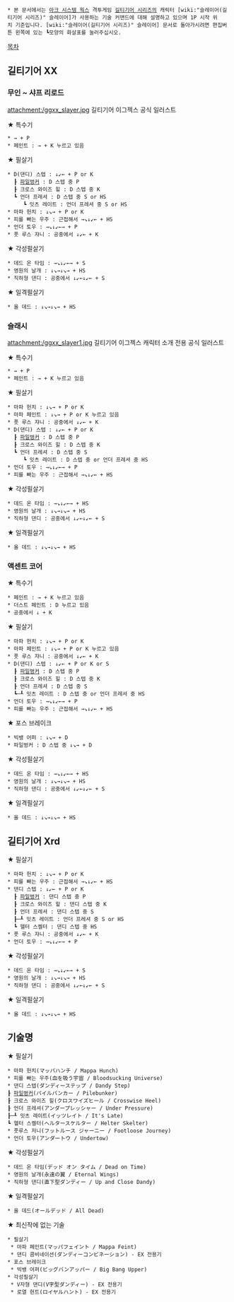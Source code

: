  * 본 문서에서는 [[아크 시스템 웍스]] 격투게임 [[길티기어 시리즈]]의 캐릭터 [wiki:"슬레이어(길티기어 시리즈)" 슬레이어]가 사용하는 기술 커맨드에 대해 설명하고 있으며 1P 시작 위치 기준입니다. [wiki:"슬레이어(길티기어 시리즈)" 슬레이어] 문서로 돌아가시려면 편집버튼 왼쪽에 있는 ┗모양의 화살표를 눌러주십시오.

[[목차]]

== 길티기어 XX ==
=== 무인 ~ 샤프 리로드 ===
attachment:/ggxx_slayer.jpg
길티기어 이그젝스 공식 일러스트

★ 특수기
 * → + P
 * 페인트 : → + K 누르고 있음

★ 필살기
 * D(댄디) 스텝 : ↓↙← + P or K
   ┠ [[파일벙커]] : D 스텝 중 P
   ┠ 크로스 와이즈 힐 : D 스텝 중 K
   ┗ 언더 프레셔 : D 스텝 중 S or HS
      ┗ 잇츠 레이트 : 언더 프레셔 중 S or HS
 * 마파 헌치 : ↓↘→ + P or K
 * 피를 빠는 우주 : 근접해서 →↘↓↙← + HS
 * 언더 토우 : →↘↓↙←→ + P
 * 풋 루스 쟈니 : 공중에서 ↓↙← + K

★ 각성필살기
 * 데드 온 타임 : →↘↓↙←→ + S
 * 영원의 날개 : ↓↘→↓↘→ + HS
 * 직하형 댄디 : 공중에서 ↓↙←↓↙← + S

★ 일격필살기
 * 올 데드 : ↓↘→↓↘→ + HS

=== 슬래시 ===
attachment:/ggxx_slayer1.jpg
길티기어 이그젝스 캐릭터 소개 전용 공식 일러스트

★ 특수기
 * → + P
 * 페인트 : → + K 누르고 있음

★ 필살기
 * 마파 헌치 : ↓↘→ + P or K
 * 마파 페인트 : ↓↘→ + P or K 누르고 있음
 * 풋 루스 쟈니 : 공중에서 ↓↙← + K
 * D(댄디) 스텝 : ↓↙← + P or K
   ┠ [[파일벙커]] : D 스텝 중 P
   ┠ 크로스 와이즈 힐 : D 스텝 중 K
   ┗ 언더 프레셔 : D 스텝 중 S
      ┗ 잇츠 레이트 : D 스텝 중 or 언더 프레셔 중 HS
 * 언더 토우 : →↘↓↙←→ + P
 * 피를 빠는 우주 : 근접해서 →↘↓↙← + HS

★ 각성필살기
 * 데드 온 타임 : →↘↓↙←→ + HS
 * 영원의 날개 : ↓↘→↓↘→ + HS
 * 직하형 댄디 : 공중에서 ↓↙←↓↙← + S

★ 일격필살기
 * 올 데드 : ↓↘→↓↘→ + HS

=== 액센트 코어 ===
★ 특수기
 * 페인트 : → + K 누르고 있음
 * 더스트 페인트 : D 누르고 있음
 * 공중에서 ↓ + K

★ 필살기
 * 마파 헌치 : ↓↘→ + P or K
 * 마파 페인트 : ↓↘→ + P or K 누르고 있음
 * 풋 루스 쟈니 : 공중에서 ↓↙← + K
 * D(댄디) 스텝 : ↓↙← + P or K or S
   ┠ [[파일벙커]] : D 스텝 중 P
   ┠ 크로스 와이즈 힐 : D 스텝 중 K
   ┠ 언더 프레셔 : D 스텝 중 S
   ┗─┸ 잇츠 레이트 : D 스텝 중 or 언더 프레셔 중 HS
 * 언더 토우 : →↘↓↙←→ + P
 * 피를 빠는 우주 : 근접해서 →↘↓↙← + HS

★ 포스 브레이크
 * 빅뱅 어퍼 : ↓↘→ + D
 * 파일벙커 : D 스텝 중 ↓↘→ + D

★ 각성필살기
 * 데드 온 타임 : →↘↓↙←→ + HS
 * 영원의 날개 : ↓↘→↓↘→ + HS
 * 직하형 댄디 : 공중에서 ↓↙←↓↙← + S

★ 일격필살기
 * 올 데드 : ↓↘→↓↘→ + HS

== 길티기어 Xrd ==
★ 필살기
 * 마파 헌치 : ↓↘→ + P or K
 * 피를 빠는 우주 : 근접해서 →↘↓↙← + HS
 * 댄디 스텝 : ↓↙← + P or K
   ┠ [[파일벙커]] : 댄디 스텝 중 P
   ┠ 크로스 와이즈 힐 : 댄디 스텝 중 K
   ┠ 언더 프레셔 : 댄디 스텝 중 S
   ┠─┸ 잇츠 레이트 : 언더 프레셔 중 S or HS
   ┗ 헬터 스켈터 : 댄디 스텝 중 HS
 * 풋 루스 쟈니 : 공중에서 ↓↙← + K
 * 언더 토우 : →↘↓↙←→ + P

★ 각성필살기
 * 데드 온 타임 : →↘↓↙←→ + S
 * 영원의 날개 : ↓↘→↓↘→ + HS
 * 직하형 댄디 : 공중에서 ↓↙←↓↙← + S

★ 일격필살기
 * 올 데드 : ↓↘→↓↘→ + HS

== 기술명 ==
★ 필살기
 * 마파 헌치(マッパハンチ / Mappa Hunch)
 * 피를 빠는 우주(血を吸う宇宙 / Bloodsucking Universe)
 * 댄디 스텝(ダンディーステップ / Dandy Step)
 ┠ [[파일벙커]](パイルバンカー / Pilebunker)
 ┠ 크로스 와이즈 힐(クロスワイズヒール / Crosswise Heel)
 ┠ 언더 프레셔(アンダープレッシャー / Under Pressure)
 ┠─┸ 잇츠 레이트(イッツレイト / It's Late)
 ┗ 헬터 스켈터(ヘルタースケルター / Helter Skelter)
 * 풋루스 저니(フットルース ジャーニー / Footloose Journey)
 * 언더 토우(アンダートウ / Undertow)

★ 각성필살기
 * 데드 온 타임(デッド オン タイム / Dead on Time)
 * 영원의 날개(永遠の翼 / Eternal Wings)
 * 직하형 댄디(直下型ダンディー / Up and Close Dandy)

★ 일격필살기
 * 올 데드(オールデッド / All Dead)

★ 최신작에 없는 기술
 * 필살기
  * 마파 페인트(マッパフェイント / Mappa Feint)
  * 댄디 콤비네이션(ダンディーコンビネーション) - EX 전용기
 * 포스 브레이크
  * 빅뱅 어퍼(ビッグバンアッパー / Big Bang Upper)
 * 각성필살기
  * V자형 댄디(V字型ダンディー) - EX 전용기
  * 로열 헌트(ロイヤルハント) - EX 전용기
